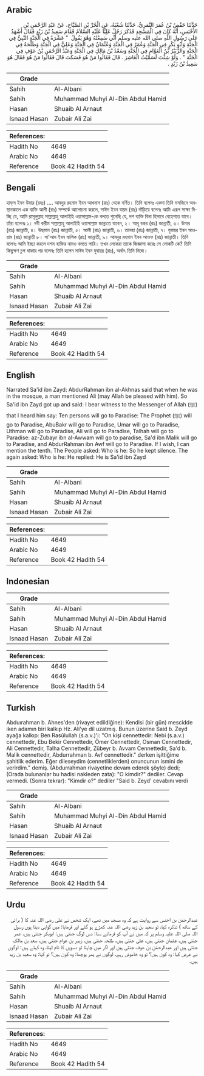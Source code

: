 ## Arabic


<div dir="rtl" lang="ar" style={{fontSize:'larger',backgroundColor:'#f8f9fa',padding:20}}>
حَدَّثَنَا حَفْصُ بْنُ عُمَرَ النَّمَرِيُّ، حَدَّثَنَا شُعْبَةُ، عَنِ الْحُرِّ بْنِ الصَّيَّاحِ، عَنْ عَبْدِ الرَّحْمَنِ بْنِ الأَخْنَسِ، أَنَّهُ كَانَ فِي الْمَسْجِدِ فَذَكَرَ رَجُلٌ عَلِيًّا عَلَيْهِ السَّلاَمُ فَقَامَ سَعِيدُ بْنُ زَيْدٍ فَقَالَ أَشْهَدُ عَلَى رَسُولِ اللَّهِ صلى الله عليه وسلم أَنِّي سَمِعْتُهُ وَهُوَ يَقُولُ ‏ "‏ عَشْرَةٌ فِي الْجَنَّةِ النَّبِيُّ فِي الْجَنَّةِ وَأَبُو بَكْرٍ فِي الْجَنَّةِ وَعُمَرُ فِي الْجَنَّةِ وَعُثْمَانُ فِي الْجَنَّةِ وَعَلِيٌّ فِي الْجَنَّةِ وَطَلْحَةُ فِي الْجَنَّةِ وَالزُّبَيْرُ بْنُ الْعَوَّامِ فِي الْجَنَّةِ وَسَعْدُ بْنُ مَالِكٍ فِي الْجَنَّةِ وَعَبْدُ الرَّحْمَنِ بْنُ عَوْفٍ فِي الْجَنَّةِ ‏"‏ ‏.‏ وَلَوْ شِئْتَ لَسَمَّيْتُ الْعَاشِرَ ‏.‏ قَالَ فَقَالُوا مَنْ هُوَ فَسَكَتَ قَالَ فَقَالُوا مَنْ هُوَ فَقَالَ هُوَ سَعِيدُ بْنُ زَيْدٍ ‏.‏
</div>
<div style={{backgroundColor:'#f8f9fa',padding:20, marginBottom: 10}}><table> <thead> <tr> <th>Grade</th> <th></th> </tr> </thead> <tbody> <tr><td>Sahih</td><td>Al-Albani</td></tr><tr><td>Sahih</td><td>Muhammad Muhyi Al-Din Abdul Hamid</td></tr><tr><td>Hasan</td><td>Shuaib Al Arnaut</td></tr><tr><td>Isnaad Hasan</td><td>Zubair Ali Zai</td></tr></tbody></table><table> <thead> <tr> <th>References:</th> <th></th> </tr> </thead> <tbody><tr><td>Hadith No</td><td>4649</td></tr><tr><td>Arabic No</td><td>4649</td></tr><tr><td>Reference</td><td>Book 42 Hadith 54</td></tr></tbody></table></div>

## Bengali


<div dir="ltr" lang="bn" style={{fontSize:'larger',backgroundColor:'#f8f9fa',padding:20}}>
হাফ্‌স ইবন উমার (রহঃ) .... আবদুর রহমান ইবন আখনাস (রাঃ) থেকে বর্ণিত। তিনি বলেনঃ একদা তিনি মসজিদে অবস্থানকালে এক ব্যক্তি আলী (রাঃ) সম্পর্কে আলোচনা করলে, সাঈদ ইবন যায়দ (রাঃ) দাঁড়িয়ে বলেনঃ আমি এরূপ সাক্ষ্য দিচ্ছি যে, আমি রাসূলুল্লাহ সাল্লাল্লাহু আলাইহি ওয়াসাল্লাম-কে বলতে শুনেছি যে, দশ ব্যক্তি বিনা হিসাবে বেহেশতে যাবে। তাঁরা হলেনঃ ১। নবী করীম সাল্লাল্লাহু আলাইহি ওয়াসাল্লাম জান্নাতে যাবেন, ২। আবূ বকর (রাঃ) জান্নাতী, ৩। উমার (রাঃ) জান্নাতী, ৪। উছমান (রাঃ) জান্নাতী, ৫। আলী (রাঃ) জান্নাতী, ৬। তালহা (রাঃ) জান্নাতী, ৭। যুবায়র ইবন আওয়াম (রাঃ) জান্নাতী ৮। সা'আদ ইবন মালিক (রাঃ) জান্নাতী, ৯। আবদুর রহমান ইবন আওফ (রাঃ) জান্নাতী। তিনি বলেনঃ আমি ইচ্ছা করলে দশম ব্যক্তির নামও বলতে পারি। তখন লেকেরা তাকে জিজ্ঞাসা করেঃ সে লোকটি কে? তিনি কিছুক্ষণ চুপ থাকার পর বলেনঃ তিনি হলেন সাঈদ ইবন যুবায়র (রাঃ), অর্থাৎ তিনি নিজে।
</div>
<div style={{backgroundColor:'#f8f9fa',padding:20, marginBottom: 10}}><table> <thead> <tr> <th>Grade</th> <th></th> </tr> </thead> <tbody> <tr><td>Sahih</td><td>Al-Albani</td></tr><tr><td>Sahih</td><td>Muhammad Muhyi Al-Din Abdul Hamid</td></tr><tr><td>Hasan</td><td>Shuaib Al Arnaut</td></tr><tr><td>Isnaad Hasan</td><td>Zubair Ali Zai</td></tr></tbody></table><table> <thead> <tr> <th>References:</th> <th></th> </tr> </thead> <tbody><tr><td>Hadith No</td><td>4649</td></tr><tr><td>Arabic No</td><td>4649</td></tr><tr><td>Reference</td><td>Book 42 Hadith 54</td></tr></tbody></table></div>

## English


<div dir="ltr" lang="en" style={{fontSize:'larger',backgroundColor:'#f8f9fa',padding:20}}>
Narrated Sa'id ibn Zayd: AbdurRahman ibn al-Akhnas said that when he was in the mosque, a man mentioned Ali (may Allah be pleased with him). So Sa'id ibn Zayd got up and said: I bear witness to the Messenger of Allah (ﷺ) that I heard him say: Ten persons will go to Paradise: The Prophet (ﷺ) will go to Paradise, AbuBakr will go to Paradise, Umar will go to Paradise, Uthman will go to Paradise, Ali will go to Paradise, Talhah will go to Paradise: az-Zubayr ibn al-Awwam will go to paradise, Sa'd ibn Malik will go to Paradise, and AbdurRahman ibn Awf will go to Paradise. If I wish, I can mention the tenth. The People asked: Who is he: So he kept silence. The again asked: Who is he: He replied: He is Sa'id ibn Zayd
</div>
<div style={{backgroundColor:'#f8f9fa',padding:20, marginBottom: 10}}><table> <thead> <tr> <th>Grade</th> <th></th> </tr> </thead> <tbody> <tr><td>Sahih</td><td>Al-Albani</td></tr><tr><td>Sahih</td><td>Muhammad Muhyi Al-Din Abdul Hamid</td></tr><tr><td>Hasan</td><td>Shuaib Al Arnaut</td></tr><tr><td>Isnaad Hasan</td><td>Zubair Ali Zai</td></tr></tbody></table><table> <thead> <tr> <th>References:</th> <th></th> </tr> </thead> <tbody><tr><td>Hadith No</td><td>4649</td></tr><tr><td>Arabic No</td><td>4649</td></tr><tr><td>Reference</td><td>Book 42 Hadith 54</td></tr></tbody></table></div>

## Indonesian


<div dir="ltr" lang="id" style={{fontSize:'larger',backgroundColor:'#f8f9fa',padding:20}}>

</div>
<div style={{backgroundColor:'#f8f9fa',padding:20, marginBottom: 10}}><table> <thead> <tr> <th>Grade</th> <th></th> </tr> </thead> <tbody> <tr><td>Sahih</td><td>Al-Albani</td></tr><tr><td>Sahih</td><td>Muhammad Muhyi Al-Din Abdul Hamid</td></tr><tr><td>Hasan</td><td>Shuaib Al Arnaut</td></tr><tr><td>Isnaad Hasan</td><td>Zubair Ali Zai</td></tr></tbody></table><table> <thead> <tr> <th>References:</th> <th></th> </tr> </thead> <tbody><tr><td>Hadith No</td><td>4649</td></tr><tr><td>Arabic No</td><td>4649</td></tr><tr><td>Reference</td><td>Book 42 Hadith 54</td></tr></tbody></table></div>

## Turkish


<div dir="ltr" lang="tr" style={{fontSize:'larger',backgroundColor:'#f8f9fa',padding:20}}>
Abduırahman b. Ahnes'den (rivayet edildiğine): Kendisi (bir gün) mescidde iken adamın biri kalkıp Hz. Ali'ye dil uzatmış. Bunun üzerine Said b. Zeyd ayağa kalkıp: Ben Rasûlullah (s.a.v.)'i: "On kişi cennettedir: Nebi (s.a.v.) cennettedir, Ebu Bekir Cennettedir, Ömer Cennettedir, Osman Cennettedir, Ali Cennettedir, Talha Cennettedir, Zübeyr b. Avvam Cennet­tedir, Sa'd b. Malik cennettedir, Abdurrahman b. Avf cennettedir." derken işittiğime şahitlik ederim. Eğer dileseydim (cennetliklerden) onuncunun ismini de verirdim." demiş. (Abdurrahman rivayetine devam ederek şöyle) dedi; (Orada bulunanlar bu hadisi nakleden zata): "O kimdir?" dediler. Cevap vermedi. (Sonra tekrar): "Kimdir o?" dediler "Said b. Zeyd' cevabını verdi
</div>
<div style={{backgroundColor:'#f8f9fa',padding:20, marginBottom: 10}}><table> <thead> <tr> <th>Grade</th> <th></th> </tr> </thead> <tbody> <tr><td>Sahih</td><td>Al-Albani</td></tr><tr><td>Sahih</td><td>Muhammad Muhyi Al-Din Abdul Hamid</td></tr><tr><td>Hasan</td><td>Shuaib Al Arnaut</td></tr><tr><td>Isnaad Hasan</td><td>Zubair Ali Zai</td></tr></tbody></table><table> <thead> <tr> <th>References:</th> <th></th> </tr> </thead> <tbody><tr><td>Hadith No</td><td>4649</td></tr><tr><td>Arabic No</td><td>4649</td></tr><tr><td>Reference</td><td>Book 42 Hadith 54</td></tr></tbody></table></div>

## Urdu


<div dir="rtl" lang="ur" style={{fontSize:'larger',backgroundColor:'#f8f9fa',padding:20}}>
عبدالرحمٰن بن اخنس سے روایت ہے کہ وہ مسجد میں تھے، ایک شخص نے علی رضی اللہ عنہ کا ( برائی کے ساتھ ) تذکرہ کیا، تو سعید بن زید رضی اللہ عنہ کھڑے ہو گئے اور فرمایا: میں گواہی دیتا ہوں رسول اللہ صلی اللہ علیہ وسلم پر کہ میں نے آپ کو فرماتے سنا: دس لوگ جنتی ہیں: ابوبکر جنتی ہیں، عمر جنتی ہیں، عثمان جنتی ہیں، علی جنتی ہیں، طلحہ جنتی ہیں، زبیر بن عوام جنتی ہیں، سعد بن مالک جنتی ہیں اور عبدالرحمٰن بن عوف جنتی ہیں اور اگر میں چاہتا تو دسویں کا نام لیتا، وہ کہتے ہیں: لوگوں نے عرض کیا: وہ کون ہیں؟ تو وہ خاموش رہے، لوگوں نے پھر پوچھا: وہ کون ہیں؟ تو کہا: وہ سعید بن زید ہیں۔
</div>
<div style={{backgroundColor:'#f8f9fa',padding:20, marginBottom: 10}}><table> <thead> <tr> <th>Grade</th> <th></th> </tr> </thead> <tbody> <tr><td>Sahih</td><td>Al-Albani</td></tr><tr><td>Sahih</td><td>Muhammad Muhyi Al-Din Abdul Hamid</td></tr><tr><td>Hasan</td><td>Shuaib Al Arnaut</td></tr><tr><td>Isnaad Hasan</td><td>Zubair Ali Zai</td></tr></tbody></table><table> <thead> <tr> <th>References:</th> <th></th> </tr> </thead> <tbody><tr><td>Hadith No</td><td>4649</td></tr><tr><td>Arabic No</td><td>4649</td></tr><tr><td>Reference</td><td>Book 42 Hadith 54</td></tr></tbody></table></div>